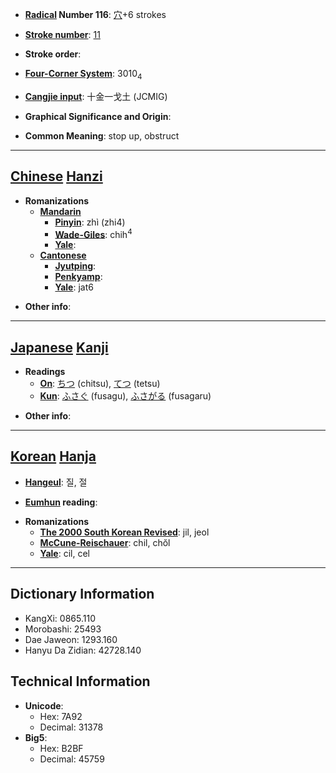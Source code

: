 * '''[[Wiktionary:Chinese radical index| Radical]] Number 116''': [[Wiktionary:Chinese radical index 穴|穴]]+6 strokes

* '''[[Wiktionary:Chinese total strokes index|Stroke number]]''': [[Wiktionary:Chinese total strokes index 11|11]]

* '''Stroke order''': 

* '''[[Wiktionary:Chinese four corner index|Four-Corner System]]''': 3010<sub>4</sub>

* '''[[Wiktionary:Chinese Cangjie index|Cangjie input]]''': 十金一戈土 (JCMIG)

* '''Graphical Significance and Origin''': 

* '''Common Meaning''': stop up, obstruct

----

== [[Chinese]] [[Hanzi]] ==

* '''Romanizations'''
** '''[[Mandarin]]'''
*** '''[[Pinyin]]''': zhì (zhi4)
*** '''[[Wade-Giles]]''': chih<sup>4</sup>
*** '''[[Yale]]''': 
** '''[[Cantonese]]'''
*** '''[[Jyutping]]''':
*** '''[[Penkyamp]]''': 
*** '''[[Yale]]''': jat6

* '''Other info''': 

----

== [[Japanese]] [[Kanji]] ==

* '''Readings'''
** '''[[On]]''': [[ちつ]] (chitsu), [[てつ]] (tetsu)
** '''[[Kun]]''': [[ふさぐ]] (fusagu), [[ふさがる]] (fusagaru)

* '''Other info''':  

----

== [[Korean]] [[Hanja]] ==

* '''[[Hangeul]]''': 질, 절

* '''[[Eumhun]] reading''': 

* '''Romanizations'''
** '''[[The 2000 South Korean Revised Romanization|The 2000 South Korean Revised]]''': jil, jeol
** '''[[McCune-Reischauer]]''': chil, chŏl
** '''[[Yale]]''': cil, cel

----

== Dictionary Information ==

* KangXi: 0865.110
* Morobashi: 25493
* Dae Jaweon: 1293.160
* Hanyu Da Zidian: 42728.140

== Technical Information ==

* '''Unicode''':
** Hex: 7A92
** Decimal: 31378
* '''Big5''':
** Hex: B2BF
** Decimal: 45759